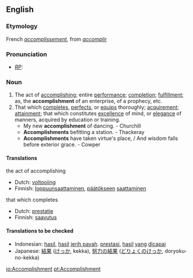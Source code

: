 ==English==
===Etymology===
French ''[[accomplissement]]'', from ''[[accomplir]]''

===Pronunciation===
* ''[[RP]]:'' {{IPA|/əˈkɒmplɪʃmənt/}}

===Noun===
{{en-noun-reg}}
# The act of [[accomplish]]ing; entire [[performance]]; [[completion]]; [[fulfillment]]; as, the '''accomplishment''' of an enterprise, of a prophecy, etc.
# That which [[complete]]s, [[perfect]]s, or [[equip]]s thoroughly; [[acquirement]]; [[attainment]]; that which constitutes [[excellence]] of mind, or [[elegance]] of manners, acquired by education or training.
#* My new '''accomplishment''' of dancing. - Churchill
#* '''Accomplishments''' befitting a station. - Thackeray
#* '''Accomplishments''' have taken virtue's place, / And wisdom falls before exterior grace. - Cowper

====Translations====
;the act of accomplishing
{{top}}
* Dutch: [[voltooiing]] {{f}}
* Finnish: [[loppuunsaattaminen]], [[päätökseen]] [[saattaminen]]
{{mid}}
{{bottom}}

;that which completes
{{top}}
* Dutch: [[prestatie]] {{f}}
* Finnish: [[saavutus]] 
{{mid}}
{{bottom}}

====Translations to be checked====
{{checktrans}}
* Indonesian: [[hasil]], [[hasil]] [[jerih payah]]. [[prestasi]], [[hasil]] [[yang]] [[capai|dicapai]]
* Japanese: [[結果]] ([[けっか]], kekka), [[努力]]の[[結果]] ([[どりょく]]の[[けっか]], doryoku-no-kekka)


[[io:Accomplishment]]
[[pt:Accomplishment]]